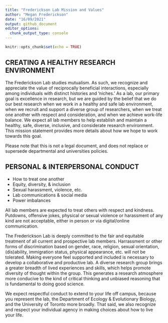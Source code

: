 ```yaml
---
title: "Frederickson Lab Mission and Values"
author: "Megan Frederickson"
date: "16/09/2021"
output: github_document
editor_options: 
  chunk_output_type: console
---
```


```r
knitr::opts_chunk$set(echo = TRUE)
```

## CREATING A HEALTHY RESEARCH ENVIRONMENT

The Frederickson Lab studies mutualism. As such, we recognize and appreciate the value of reciprocally beneficial interactions, especially among individuals with distinct histories and ‘niches.’ As a lab, our primary goal is excellence in research, but we are guided by the belief that we do our best research when we work in a healthy and safe lab environment, when we recruit and support a diverse group of researchers, when we treat one another with respect and consideration, and when we achieve work-life balance. We expect all lab members to help establish and maintain a healthy, safe, diverse, inclusive, and considerate research environment. This mission statement provides more details about how we hope to work towards this goal. 

Please note that this is not a legal document, and does not replace or supersede departmental and universities policies. 

## PERSONAL & INTERPERSONAL CONDUCT

- How to treat one another
- Equity, diversity, & inclusion
- Sexual harassment, violence, etc.
- Lab communications & social media
- Power imbalances

All lab members are expected to treat others with respect and kindness. Putdowns, offensive jokes, physical or sexual violence or harassment of any kind are not acceptable, either in person or via digital/online communication. 

The Frederickson Lab is deeply committed to the fair and equitable treatment of all current and prospective lab members. Harrassment or other forms of discrimination based on gender, race, religion, sexual orientation, (dis)ability, immigration status, physical appearance, etc. will not be tolerated. Making everyone feel supported and included is necessary to develop a collaborative and productive lab. A diverse research group brings a greater breadth of lived experiences and skills, which helps promote diversity of thought within the group. This generates a research atmosphere more conducive to the kind of critical thinking and unbiased reasoning that is fundamental to doing good science. 

We expect respectful conduct to extend to your life off campus, because you represent the lab, the Department of Ecology & Evolutionary Biology, and the University of Toronto more broadly. That said, we also recognize and respect your individual agency in making choices about how to live your life. 